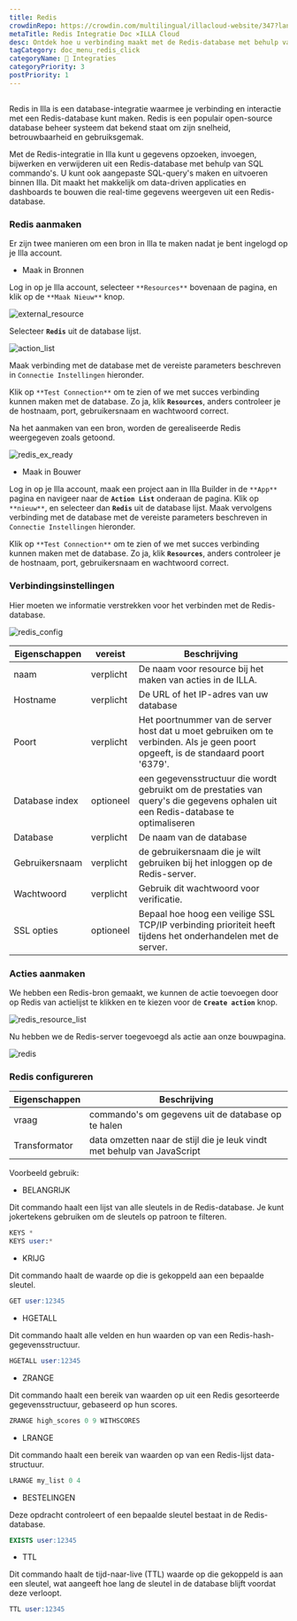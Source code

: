 ```yaml
---
title: Redis
crowdinRepo: https://crowdin.com/multilingual/illacloud-website/347?languages=nl&filter=basic&value=0
metaTitle: Redis Integratie Doc ×ILLA Cloud
desc: Ontdek hoe u verbinding maakt met de Redis-database met behulp van de database ILLA Cloud's database-integratiefunctie. Bekijk deze handleiding voor meer informatie.
tagCategory: doc_menu_redis_click
categoryName: 🔨 Integraties
categoryPriority: 3
postPriority: 1
---
```


## <h2 hidden>Wat is Redis?</h2>

Redis in Illa is een database-integratie waarmee je verbinding en interactie met een Redis-database kunt maken. Redis is een populair open-source database beheer systeem dat bekend staat om zijn snelheid, betrouwbaarheid en gebruiksgemak.

Met de Redis-integratie in Illa kunt u gegevens opzoeken, invoegen, bijwerken en verwijderen uit een Redis-database met behulp van SQL commando's. U kunt ook aangepaste SQL-query's maken en uitvoeren binnen Illa. Dit maakt het makkelijk om data-driven applicaties en dashboards te bouwen die real-time gegevens weergeven uit een Redis-database.

### Redis aanmaken

Er zijn twee manieren om een bron in Illa te maken nadat je bent ingelogd op je Illa account.

-   Maak in Bronnen

Log in op je Illa account, selecteer `**Resources**` bovenaan de pagina, en klik op de `**Maak Nieuw**` knop.

![external_resource](https://cdn.illacloud.com/official-website/img/docs/external_resource.png)

Selecteer **`Redis`** uit de database lijst.

![action_list](https://cdn.illacloud.com/official-website/img/docs/action_list.png)

Maak verbinding met de database met de vereiste parameters beschreven in `Connectie Instellingen` hieronder.

Klik op `**Test Connection**` om te zien of we met succes verbinding kunnen maken met de database. Zo ja, klik **`Resources`**, anders controleer je de hostnaam, port, gebruikersnaam en wachtwoord correct.

Na het aanmaken van een bron, worden de gerealiseerde Redis weergegeven zoals getoond.

![redis_ex_ready](https://cdn.illacloud.com/official-website/img/docs/redis_ex_ready.png)

-   Maak in Bouwer

Log in op je Illa account, maak een project aan in Illa Builder in de `**App**` pagina en navigeer naar de **`Action List`** onderaan de pagina. Klik op `**nieuw**`, en selecteer dan **`Redis`** uit de database lijst. Maak vervolgens verbinding met de database met de vereiste parameters beschreven in `Connectie Instellingen` hieronder.

Klik op `**Test Connection**` om te zien of we met succes verbinding kunnen maken met de database. Zo ja, klik **`Resources`**, anders controleer je de hostnaam, port, gebruikersnaam en wachtwoord correct.

### Verbindingsinstellingen

Hier moeten we informatie verstrekken voor het verbinden met de Redis-database.

![redis_config](https://cdn.illacloud.com/official-website/img/docs/redis_config.png)

| Eigenschappen        | vereist   | Beschrijving                                                                                                                                |
| -------------------- | --------- | ------------------------------------------------------------------------------------------------------------------------------------------- |
| naam                 | verplicht | De naam voor resource bij het maken van acties in de ILLA.                                                                                  |
| Hostname             | verplicht | De URL of het IP-adres van uw database                                                                                                      |
| Poort                | verplicht | Het poortnummer van de server host dat u moet gebruiken om te verbinden. Als je geen poort opgeeft, is de standaard poort '6379'.           |
| Database index       | optioneel | een gegevensstructuur die wordt gebruikt om de prestaties van query's die gegevens ophalen uit een Redis-database te optimaliseren          |
| Database             | verplicht | De naam van de database                                                                                                                     |
| Gebruikersnaam       | verplicht | de gebruikersnaam die je wilt gebruiken bij het inloggen op de Redis-server.                                                                |
| Wachtwoord           | verplicht | Gebruik dit wachtwoord voor verificatie.                                                                                                    |
| SSL opties           | optioneel | Bepaal hoe hoog een veilige SSL TCP/IP verbinding prioriteit heeft tijdens het onderhandelen met de server.                                 |

### Acties aanmaken

We hebben een Redis-bron gemaakt, we kunnen de actie toevoegen door op Redis van actielijst te klikken en te kiezen voor de **`Create action`** knop.

![redis_resource_list](https://cdn.illacloud.com/official-website/img/docs/redis_resource_list.png)

Nu hebben we de Redis-server toegevoegd als actie aan onze bouwpagina.

![redis](https://cdn.illacloud.com/official-website/img/docs/redis.png)

### Redis configureren

| Eigenschappen  | Beschrijving                                                            |
| -------------- | ----------------------------------------------------------------------- |
| vraag          | commando's om gegevens uit de database op te halen                      |
| Transformator  | data omzetten naar de stijl die je leuk vindt met behulp van JavaScript |

Voorbeeld gebruik:

-   BELANGRIJK

Dit commando haalt een lijst van alle sleutels in de Redis-database. Je kunt jokertekens gebruiken om de sleutels op patroon te filteren.

```sql
KEYS *
KEYS user:*
```

-   KRIJG

Dit commando haalt de waarde op die is gekoppeld aan een bepaalde sleutel.

```sql
GET user:12345
```

-   HGETALL

Dit commando haalt alle velden en hun waarden op van een Redis-hash-gegevensstructuur.

```sql
HGETALL user:12345
```

-   ZRANGE

Dit commando haalt een bereik van waarden op uit een Redis gesorteerde gegevensstructuur, gebaseerd op hun scores.

```sql
ZRANGE high_scores 0 9 WITHSCORES
```

-   LRANGE

Dit commando haalt een bereik van waarden op van een Redis-lijst data-structuur.

```sql
LRANGE my_list 0 4
```

-   BESTELINGEN

Deze opdracht controleert of een bepaalde sleutel bestaat in de Redis-database.

```sql
EXISTS user:12345
```

-   TTL

Dit commando haalt de tijd-naar-live (TTL) waarde op die gekoppeld is aan een sleutel, wat aangeeft hoe lang de sleutel in de database blijft voordat deze verloopt.

```sql
TTL user:12345
```
